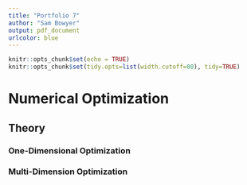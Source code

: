 ```yaml
---
title: "Portfolio 7"
author: "Sam Bowyer"
output: pdf_document
urlcolor: blue
---
```


```r
knitr::opts_chunk$set(echo = TRUE)
knitr::opts_chunk$set(tidy.opts=list(width.cutoff=80), tidy=TRUE)
```

# Numerical Optimization

## Theory

### One-Dimensional Optimization


### Multi-Dimension Optimization

